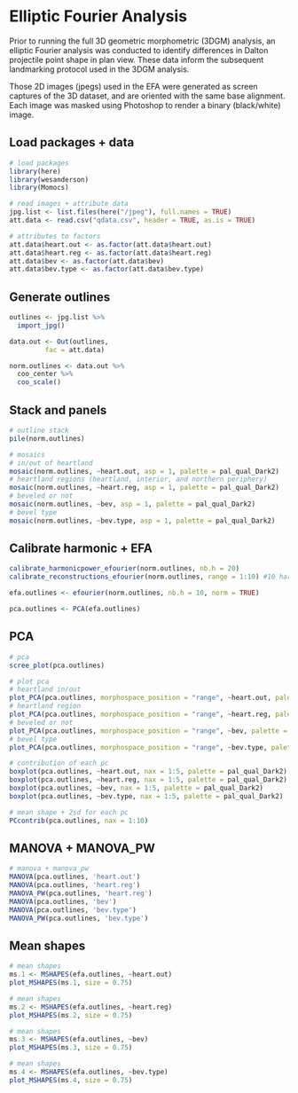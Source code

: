 # Elliptic Fourier Analysis

Prior to running the full 3D geometric morphometric (3DGM) analysis, an elliptic Fourier analysis was conducted to identify differences in Dalton projectile point shape in plan view. These data inform the subsequent landmarking protocol used in the 3DGM analysis.

Those 2D images (jpegs) used in the EFA were generated as screen captures of the 3D dataset, and are oriented with the same base alignment. Each image was masked using Photoshop to render a binary (black/white) image.

## Load packages + data

```r
# load packages
library(here)
library(wesanderson)
library(Momocs)

# read images + attribute data
jpg.list <- list.files(here("/jpeg"), full.names = TRUE)
att.data <- read.csv("qdata.csv", header = TRUE, as.is = TRUE)

# attributes to factors
att.data$heart.out <- as.factor(att.data$heart.out)
att.data$heart.reg <- as.factor(att.data$heart.reg)
att.data$bev <- as.factor(att.data$bev)
att.data$bev.type <- as.factor(att.data$bev.type)
```

## Generate outlines

```r
outlines <- jpg.list %>%
  import_jpg()

data.out <- Out(outlines, 
         fac = att.data)

norm.outlines <- data.out %>% 
  coo_center %>%
  coo_scale()
```

## Stack and panels

```r
# outline stack
pile(norm.outlines)

# mosaics
# in/out of heartland
mosaic(norm.outlines, ~heart.out, asp = 1, palette = pal_qual_Dark2)
# heartland regions (heartland, interior, and northern periphery)
mosaic(norm.outlines, ~heart.reg, asp = 1, palette = pal_qual_Dark2)
# beveled or not
mosaic(norm.outlines, ~bev, asp = 1, palette = pal_qual_Dark2)
# bevel type
mosaic(norm.outlines, ~bev.type, asp = 1, palette = pal_qual_Dark2)
```

## Calibrate harmonic + EFA

```r

calibrate_harmonicpower_efourier(norm.outlines, nb.h = 20)
calibrate_reconstructions_efourier(norm.outlines, range = 1:10) #10 harmonics

efa.outlines <- efourier(norm.outlines, nb.h = 10, norm = TRUE)

pca.outlines <- PCA(efa.outlines)
```

## PCA

```r
# pca 
scree_plot(pca.outlines)

# plot pca
# heartland in/out
plot_PCA(pca.outlines, morphospace_position = "range", ~heart.out, palette = pal_qual_Dark2)
# heartland region
plot_PCA(pca.outlines, morphospace_position = "range", ~heart.reg, palette = pal_qual_Dark2)
# beveled or not
plot_PCA(pca.outlines, morphospace_position = "range", ~bev, palette = pal_qual_Dark2)
# bevel type
plot_PCA(pca.outlines, morphospace_position = "range", ~bev.type, palette = pal_qual_Dark2)

# contribution of each pc
boxplot(pca.outlines, ~heart.out, nax = 1:5, palette = pal_qual_Dark2)
boxplot(pca.outlines, ~heart.reg, nax = 1:5, palette = pal_qual_Dark2)
boxplot(pca.outlines, ~bev, nax = 1:5, palette = pal_qual_Dark2)
boxplot(pca.outlines, ~bev.type, nax = 1:5, palette = pal_qual_Dark2)

# mean shape + 2sd for each pc
PCcontrib(pca.outlines, nax = 1:10)
```

## MANOVA + MANOVA_PW

```r
# manova + manova_pw
MANOVA(pca.outlines, 'heart.out')
MANOVA(pca.outlines, 'heart.reg')
MANOVA_PW(pca.outlines, 'heart.reg')
MANOVA(pca.outlines, 'bev')
MANOVA(pca.outlines, 'bev.type')
MANOVA_PW(pca.outlines, 'bev.type')
```

## Mean shapes

```r
# mean shapes
ms.1 <- MSHAPES(efa.outlines, ~heart.out)
plot_MSHAPES(ms.1, size = 0.75)
```

```r
# mean shapes
ms.2 <- MSHAPES(efa.outlines, ~heart.reg)
plot_MSHAPES(ms.2, size = 0.75)
```

```r
# mean shapes
ms.3 <- MSHAPES(efa.outlines, ~bev)
plot_MSHAPES(ms.3, size = 0.75)
```

```r
# mean shapes
ms.4 <- MSHAPES(efa.outlines, ~bev.type)
plot_MSHAPES(ms.4, size = 0.75)
```
